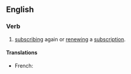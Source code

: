 ==English==

===Verb===
{{en-verb|resubscribes|resubscribing|resubscribed|resubscribed}}

# [[subscribing|subscribing]] again or [[renew]]ing a [[subscription]].

====Translations====
{{trans-top|subscribing again or renewing a subscription}}
* French: {{t+|fr|réabonner}}
{{trans-mid}}
{{trans-bottom}}